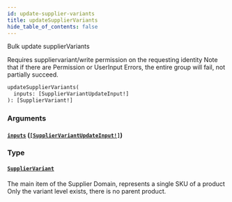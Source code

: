 ```yaml
---
id: update-supplier-variants
title: updateSupplierVariants
hide_table_of_contents: false
---
```



Bulk update supplierVariants

Requires suppliervariant/write permission on the requesting identity
Note that if there are Permission or UserInput Errors, the entire group will fail, not partially succeed.

```graphql
updateSupplierVariants(
  inputs: [SupplierVariantUpdateInput!]
): [SupplierVariant!]
```


### Arguments

#### [`inputs`](#) ([`[SupplierVariantUpdateInput!]`](/developers/supplier-apis/supply-api/graphql/reference/inputs/supplier-variant-update-input))




### Type

#### [`SupplierVariant`](/developers/supplier-apis/supply-api/graphql/reference/objects/supplier-variant)

The main item of the Supplier Domain, represents a single SKU of a product
Only the variant level exists, there is no parent product.




